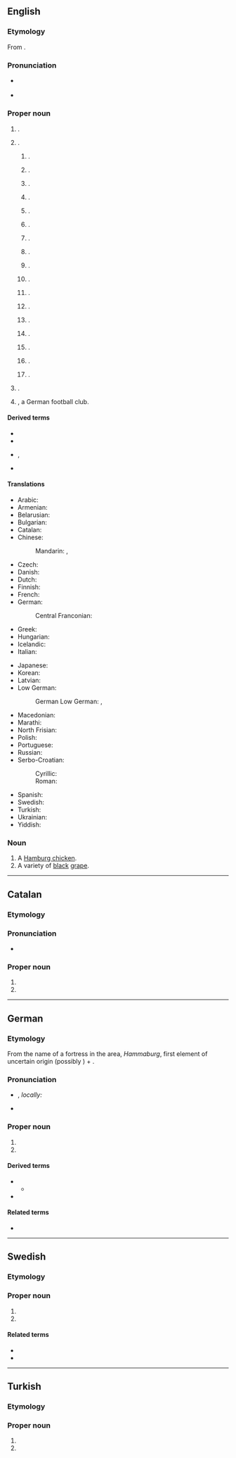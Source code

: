 ==English==
{{wp|dab=Hamburg (disambiguation)|Hamburg}}

===Etymology===
From {{bor|en|de|Hamburg}}.

===Pronunciation===
* {{a|GenAm}} {{IPA|en|/ˈhæmbɝɡ/}}
* {{a|RP}} {{IPA|en|/ˈhæmbɜːɡ/}}

===Proper noun===
{{en-proper noun}}

# {{place|en|The second-largest <<city>> in, and a <<state>> of, <<c/Germany>>}}.
# {{place|en|locale|c/US|;|named for the German city}}.
## {{place|en|city/county seat|co/Ashley County|s/Arkansas}}.
## {{place|en|community|town:pref/Lyme|co/New London County|s/Connecticut}}.
## {{place|en|village|co/Calhoun County|s/Illinois}}.
## {{place|en|unincorporated community|county/Clark County|s/Indiana}}.
## {{place|en|unincorporated community|county/Franklin County|s/Indiana}}.
## {{place|en|small city|co/Fremont County|s/Iowa}}.
## {{place|en|unincorporated community|par/Avoyelles Parish|s/Louisiana}}.
## {{place|en|small city|co/Carver County|s/Minnesota}}.
## {{place|en|ghost town|co/St. Charles County|s/Missouri}}.
## {{place|en|borough|co/Sussex County|s/New Jersey}}.
## {{place|en|large town|co/Erie County|s/New York}}.
## {{place|en|unincorporated community|county/Fairfield County|s/Ohio}}.
## {{place|en|unincorporated community|county/Preble County|s/Ohio}}.
## {{place|en|borough|co/Berks County|s/Pennsylvania}}.
## {{place|en|ghost town|co/Aiken County|s/South Carolina}}.
## {{place|en|small town/and/unincorporated community|county/Marathon County|s/Wisconsin}}.
## {{place|en|small town|county/Vernon County|s/Wisconsin}}.
# {{place|en|town|p/Eastern Cape|c/South Africa|;|named for the German city}}.
# {{w|Hamburger SV}}, a German football club.

====Derived terms====
{{der-top}}
* {{l|en|black Hamburg grape}}
* {{l|en|Hamburg edging}}
{{der-mid}}
* {{l|en|hamburger}}, {{l|en|burger}}
* {{l|en|Hamburg lake}}
{{der-bottom}}

====Translations====
{{trans-top|city and state of Germany}}
* Arabic: {{t|ar|هَامْبُورْغ|m|tr=hamburḡ}}
* Armenian: {{t|hy|Համբուրգ}}
* Belarusian: {{t|be|Га́мбург|m}}
* Bulgarian: {{t|bg|Ха́мбург|m}}
* Catalan: {{t|ca|Hamburg}}
* Chinese:
*: Mandarin: {{t+|cmn|漢堡|sc=Hani}}, {{t+|cmn|汉堡|tr=Hànbǎo|sc=Hani}}
* Czech: {{t+|cs|Hamburk|m}}
* Danish: {{t|da|Hamborg}}
* Dutch: {{t+|nl|Hamburg}}
* Finnish: {{t+|fi|Hampuri}}
* French: {{t+|fr|Hambourg|m}}
* German: {{t+|de|Hamburg|n}}
*: Central Franconian: {{t|gmw-cfr|Hamborsch}}
* Greek: {{t+|el|Αμβούργο}}
* Hungarian: {{t+|hu|Hamburg}}
* Icelandic: {{t|is|Hamborg|f}}
* Italian: {{t+|it|Amburgo|f}}
{{trans-mid}}
* Japanese: {{t|ja|ハンブルク|tr=Hanburuku}}
* Korean: {{t|ko|^함부르크}}
* Latvian: {{t|lv|Hamburga|f}}
* Low German: {{t+|nds|Hamborg}}
*: German Low German: {{t+|nds-de|Hamborg}} {{q|Northern Germany}}, {{t+|nds-de|Hambuorg}} {{q|Münsterland}}
* Macedonian: {{t|mk|Хамбург|m}}
* Marathi: {{t|mr|हॅम्बर्ग|n}}
* North Frisian: {{t|frr|Hamborig}} {{q|Föhr}}
* Polish: {{t+|pl|Hamburg|m}}
* Portuguese: {{t+|pt|Hamburgo}}
* Russian: {{t+|ru|Га́мбург|m}}
* Serbo-Croatian:
*: Cyrillic: {{t|sh|Хамбург|m}}
*: Roman: {{t+|sh|Hamburg|m}}
* Spanish: {{t+|es|Hamburgo|m}}
* Swedish: {{t+|sv|Hamburg|n}}
* Turkish: {{t+|tr|Hamburg}}
* Ukrainian: {{t|uk|Га́мбург|m}}
* Yiddish: {{t|yi|האַמבורג}}
{{trans-bottom}}

===Noun===
{{en-noun}}

# A [[Hamburg chicken]].
# A variety of [[black]] [[grape]].

----

==Catalan==

===Etymology===
{{bor|ca|de|Hamburg}}

===Pronunciation===
* {{ca-IPA}}

===Proper noun===
{{ca-proper noun|m}}

# {{place|ca|city|c/Germany|t=Hamburg}}
# {{place|ca|state|c/Germany|t=Hamburg}}

----

==German==
{{wikipedia|lang=de}}

===Etymology===
From the name of a fortress in the area, ''Hammaburg'', first element of uncertain origin (possibly {{der|de|goh|Hamme||bend, angle}}) + {{m|goh|-burg||castle}}.

===Pronunciation===
* {{IPA|de|[ˈhambʊʁk]}}, ''locally:'' {{IPA|de|[ˈhambʊɪ̯ç]}}
* {{audio|de|De-Hamburg.ogg|Audio}}

===Proper noun===
{{head|de|proper noun|g=n}}

# {{place|de|city|c/Germany|t=Hamburg}}
# {{place|de|state|c/Germany|t=Hamburg}}

====Derived terms====
* {{l|de|Hamburger}}
** {{l|de|Hamburger Schule|g=f}}
* {{l|de|hamburgisch}}

====Related terms====
* {{l|de|hamburgerisch}}

----

==Swedish==
{{wp|lang=sv}}

===Etymology===
{{bor|sv|de|Hamburg}}

===Proper noun===
{{sv-proper noun|n}}

# {{place|sv|city|c/Germany|t=Hamburg}}
# {{place|sv|state|c/Germany|t=Hamburg}}

====Related terms====
* {{l|sv|hamburgare}}
* {{l|sv|hamburgsk}}

----

==Turkish==

===Etymology===
{{bor|tr|de|Hamburg}}

===Proper noun===
{{tr-proper noun}}

# {{place|tr|city|c/Germany|t=Hamburg}}
# {{place|tr|state|c/Germany|t=Hamburg}}